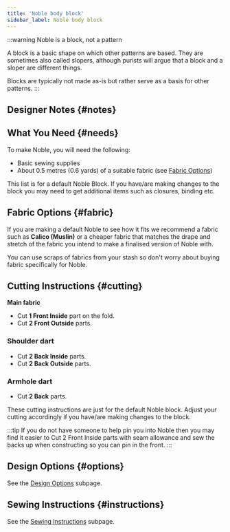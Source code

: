 ```yaml
---
title: 'Noble body block'
sidebar_label: Noble body block
---
```



:::warning Noble is a block, not a pattern

A block is a basic shape on which other patterns are based. They are sometimes
also called slopers, although purists will argue that a block and a sloper are
different things.

Blocks are typically not made as-is but rather serve as a basis for other patterns.
:::

<DocusaurusDoc>
  <DesignInfo design="noble" noDocsLink />
</DocusaurusDoc>

## Designer Notes {#notes}

<Notes />

## What You Need {#needs}

To make Noble, you will need the following:

- Basic sewing supplies
- About 0.5 metres (0.6 yards) of a suitable fabric (see [Fabric
  Options](#fabric))

This list is for a default Noble Block. If you have/are making changes to the
block you may need to get additional items such as closures, binding etc.

## Fabric Options {#fabric}

If you are making a default Noble to see how it fits we recommend a fabric such
as **Calico (Muslin)** or a cheaper fabric that matches the drape and stretch
of the fabric you intend to make a finalised version of Noble with.

You can use scraps of fabrics from your stash so don't worry about buying
fabric specifically for Noble.

## Cutting Instructions {#cutting}

**Main fabric**

- Cut **1 Front Inside** part on the fold.
- Cut **2 Front Outside** parts.

### Shoulder dart

- Cut **2 Back Inside** parts.
- Cut **2 Back Outside** parts.

### Armhole dart

- Cut **2 Back** parts.

These cutting instructions are just for the default Noble block. Adjust your cutting accordingly if you have/are making changes to the block.

:::tip
If you do not have someone to help pin you into Noble then you may find it
easier to Cut 2 Front Inside parts with seam allowance and sew the backs up
when constructing so you can pin in the front.
:::

## Design Options {#options}

<MiniTip>See the [Design Options](/docs/designs/noble/options/) subpage.</MiniTip>

## Sewing Instructions {#instructions}

<MiniTip>See the [Sewing Instructions](/docs/designs/noble/instructions/) subpage.</MiniTip>
